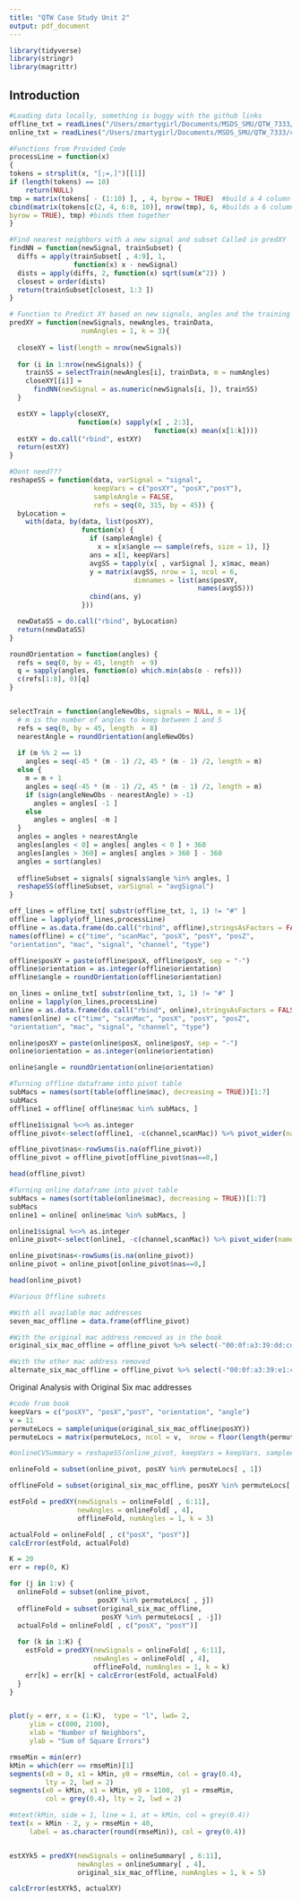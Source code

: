 ```yaml
---
title: "QTW Case Study Unit 2"
output: pdf_document
---
```


```r
library(tidyverse)
library(stringr)
library(magrittr)
```

## Introduction



```r

#Loading data locally, something is buggy with the github links
offline_txt = readLines("/Users/zmartygirl/Documents/MSDS_SMU/QTW_7333/cs2_data/offline.final.trace.txt")
online_txt = readLines("/Users/zmartygirl/Documents/MSDS_SMU/QTW_7333/cs2_data/online.final.trace.txt")

```

```r
#Functions from Provided Code
processLine = function(x)
{
tokens = strsplit(x, "[;=,]")[[1]]
if (length(tokens) == 10)
    return(NULL)
tmp = matrix(tokens[ - (1:10) ], , 4, byrow = TRUE)  #build a 4 column matrix mac,signal,scan,type
cbind(matrix(tokens[c(2, 4, 6:8, 10)], nrow(tmp), 6, #builds a 6 column matrix t,scanMac,x,y,z,angle
byrow = TRUE), tmp) #binds them together
}

#Find nearest neighbors with a new signal and subset Called in predXY
findNN = function(newSignal, trainSubset) {
  diffs = apply(trainSubset[ , 4:9], 1, 
                function(x) x - newSignal)
  dists = apply(diffs, 2, function(x) sqrt(sum(x^2)) )
  closest = order(dists)
  return(trainSubset[closest, 1:3 ])
}

# Function to Predict XY based on new signals, angles and the training data, and a given K
predXY = function(newSignals, newAngles, trainData, 
                  numAngles = 1, k = 3){
  
  closeXY = list(length = nrow(newSignals))
  
  for (i in 1:nrow(newSignals)) {
    trainSS = selectTrain(newAngles[i], trainData, m = numAngles)
    closeXY[[i]] = 
      findNN(newSignal = as.numeric(newSignals[i, ]), trainSS)
  }

  estXY = lapply(closeXY, 
                 function(x) sapply(x[ , 2:3], 
                                    function(x) mean(x[1:k])))
  estXY = do.call("rbind", estXY)
  return(estXY)
}

#Dont need???
reshapeSS = function(data, varSignal = "signal", 
                     keepVars = c("posXY", "posX","posY"),
                     sampleAngle = FALSE, 
                     refs = seq(0, 315, by = 45)) {
  byLocation =
    with(data, by(data, list(posXY), 
                  function(x) {
                    if (sampleAngle) {
                      x = x[x$angle == sample(refs, size = 1), ]}
                    ans = x[1, keepVars]
                    avgSS = tapply(x[ , varSignal ], x$mac, mean)
                    y = matrix(avgSS, nrow = 1, ncol = 6,
                               dimnames = list(ans$posXY,
                                               names(avgSS)))
                    cbind(ans, y)
                  }))

  newDataSS = do.call("rbind", byLocation)
  return(newDataSS)
}

roundOrientation = function(angles) {
  refs = seq(0, by = 45, length  = 9)
  q = sapply(angles, function(o) which.min(abs(o - refs)))
  c(refs[1:8], 0)[q]
}


selectTrain = function(angleNewObs, signals = NULL, m = 1){
  # m is the number of angles to keep between 1 and 5
  refs = seq(0, by = 45, length  = 8)
  nearestAngle = roundOrientation(angleNewObs)
  
  if (m %% 2 == 1) 
    angles = seq(-45 * (m - 1) /2, 45 * (m - 1) /2, length = m)
  else {
    m = m + 1
    angles = seq(-45 * (m - 1) /2, 45 * (m - 1) /2, length = m)
    if (sign(angleNewObs - nearestAngle) > -1) 
      angles = angles[ -1 ]
    else 
      angles = angles[ -m ]
  }
  angles = angles + nearestAngle
  angles[angles < 0] = angles[ angles < 0 ] + 360
  angles[angles > 360] = angles[ angles > 360 ] - 360
  angles = sort(angles) 
  
  offlineSubset = signals[ signals$angle %in% angles, ]
  reshapeSS(offlineSubset, varSignal = "avgSignal")
}
```

```r
off_lines = offline_txt[ substr(offline_txt, 1, 1) != "#" ]
offline = lapply(off_lines,processLine)
offline = as.data.frame(do.call("rbind", offline),stringsAsFactors = FALSE)
names(offline) = c("time", "scanMac", "posX", "posY", "posZ",
"orientation", "mac", "signal", "channel", "type")

offline$posXY = paste(offline$posX, offline$posY, sep = "-")
offline$orientation = as.integer(offline$orientation)
offline$angle = roundOrientation(offline$orientation)

```


```r
on_lines = online_txt[ substr(online_txt, 1, 1) != "#" ]
online = lapply(on_lines,processLine)
online = as.data.frame(do.call("rbind", online),stringsAsFactors = FALSE)
names(online) = c("time", "scanMac", "posX", "posY", "posZ",
"orientation", "mac", "signal", "channel", "type")

online$posXY = paste(online$posX, online$posY, sep = "-")
online$orientation = as.integer(online$orientation)

online$angle = roundOrientation(online$orientation)

```


```r
#Turning offline dataframe into pivot table
subMacs = names(sort(table(offline$mac), decreasing = TRUE))[1:7]
subMacs
offline1 = offline[ offline$mac %in% subMacs, ]

offline1$signal %<>% as.integer
offline_pivot<-select(offline1, -c(channel,scanMac)) %>% pivot_wider(names_from = mac,values_from = signal, values_fn = list(signal=mean))

offline_pivot$nas<-rowSums(is.na(offline_pivot))
offline_pivot = offline_pivot[offline_pivot$nas==0,]

head(offline_pivot)
```

```r
#Turning online dataframe into pivot table
subMacs = names(sort(table(online$mac), decreasing = TRUE))[1:7]
subMacs
online1 = online[ online$mac %in% subMacs, ]

online1$signal %<>% as.integer
online_pivot<-select(online1, -c(channel,scanMac)) %>% pivot_wider(names_from = mac,values_from = signal, values_fn = list(signal=mean))

online_pivot$nas<-rowSums(is.na(online_pivot))
online_pivot = online_pivot[online_pivot$nas==0,]

head(online_pivot)
```




```r
#Various Offline subsets

#With all available mac addresses
seven_mac_offline = data.frame(offline_pivot)

#With the original mac address removed as in the book
original_six_mac_offline = offline_pivot %>% select(-"00:0f:a3:39:dd:cd")

#With the other mac address removed
alternate_six_mac_offline = offline_pivot %>% select(-"00:0f:a3:39:e1:c0")

```

Original Analysis with Original Six mac addresses
```r
#code from book 
keepVars = c("posXY", "posX","posY", "orientation", "angle")
v = 11
permuteLocs = sample(unique(original_six_mac_offline$posXY))
permuteLocs = matrix(permuteLocs, ncol = v,  nrow = floor(length(permuteLocs)/v))

#onlineCVSummary = reshapeSS(online_pivot, keepVars = keepVars, sampleAngle = TRUE)

onlineFold = subset(online_pivot, posXY %in% permuteLocs[ , 1])

offlineFold = subset(original_six_mac_offline, posXY %in% permuteLocs[ , -1])

estFold = predXY(newSignals = onlineFold[ , 6:11], 
                 newAngles = onlineFold[ , 4], 
                 offlineFold, numAngles = 1, k = 3)

actualFold = onlineFold[ , c("posX", "posY")]
calcError(estFold, actualFold)

K = 20
err = rep(0, K)

for (j in 1:v) {
  onlineFold = subset(online_pivot, 
                      posXY %in% permuteLocs[ , j])
  offlineFold = subset(original_six_mac_offline,
                       posXY %in% permuteLocs[ , -j])
  actualFold = onlineFold[ , c("posX", "posY")]
  
  for (k in 1:K) {
    estFold = predXY(newSignals = onlineFold[ , 6:11],
                     newAngles = onlineFold[ , 4], 
                     offlineFold, numAngles = 1, k = k)
    err[k] = err[k] + calcError(estFold, actualFold)
  }
}


plot(y = err, x = (1:K),  type = "l", lwd= 2,
     ylim = c(800, 2100),
     xlab = "Number of Neighbors",
     ylab = "Sum of Square Errors")

rmseMin = min(err)
kMin = which(err == rmseMin)[1]
segments(x0 = 0, x1 = kMin, y0 = rmseMin, col = gray(0.4), 
         lty = 2, lwd = 2)
segments(x0 = kMin, x1 = kMin, y0 = 1100,  y1 = rmseMin, 
         col = grey(0.4), lty = 2, lwd = 2)

#mtext(kMin, side = 1, line = 1, at = kMin, col = grey(0.4))
text(x = kMin - 2, y = rmseMin + 40, 
     label = as.character(round(rmseMin)), col = grey(0.4))


estXYk5 = predXY(newSignals = onlineSummary[ , 6:11], 
                 newAngles = onlineSummary[ , 4], 
                 original_six_mac_offline, numAngles = 1, k = 5)

calcError(estXYk5, actualXY)



```
